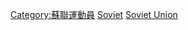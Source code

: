 {{Commonscat|Swimmers from the Soviet Union}}

[[Category:蘇聯運動員|Category:蘇聯運動員]]
[[Category:各國游泳運動員|Soviet]]
[[Category:歐洲游泳運動員|Soviet Union]]